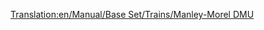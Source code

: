 [[Translation:en/Manual/Base Set/Trains/Manley-Morel DMU]]
{{en/Manual/Base Set/Trains/Trains|Cost=£12,890 ($25,780)
|Speed=112 kph (70 mph)
|Weight=32 t
|Power=600 hp (447 kW)
|Annual=£1,278 ($2,556)
|Designed=1957
|Lifespan=12
|Capacity=76 passengers
|Description=The Manley-Morel DMU is a Diesel Multiple unit that by default comes with two units and carries passengers.

These trains are really only suitable for light passenger transport, as they lack the power to transport heavier goods and pull more carriages.  You could add more units to increase the power and capacity (in true DMU style), but you are still limited to 70mph, so a better option would be to wait for the [[en/Manual/Base Set/Trains/SH '125']] to come in in 1977 and use that.  

A word of warning though, when faster trains arrive on a large network, you may find that they get stuck behind these slower units slowing the whole network down, so you should either upgrade the whole lot, keep the DMUs on a separate section of track, or build [[en/Community/Double-Tracks]].

This train is made obsolete by the [[en/Manual/Base Set/Trains/Dash]] which is introduced in 1984, but this is only 5mph faster and 100hp more powerful so really isn't much of an improvement - you are likely to have upgraded most major routes to SH '125's by then anyway.
|Real-life=This is the Transport Tycoon version of the Metro-Cammell Class 101 DMU whic h was introduced as part of the 1956 British Railways Modernisation programme, designed to replace steam locomotives on local and semi-express lines. Unbelievably, despite the TTD '12 year' life span, these machines are still seen plodding around the British countryside!
}}